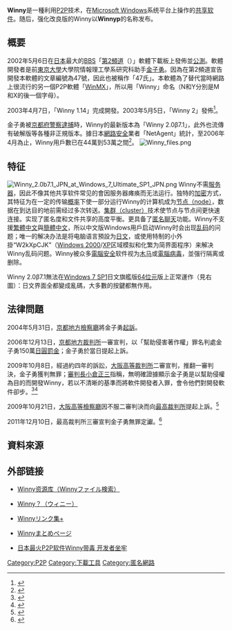 {{Infobox Software |
  name = Winny |
  screenshot = [[File:Winny2b71.png|250px]] |
  caption = Winny 2.0β7.1的屏幕截图 |
  developer = [[金子勇|金子勇]]|
  latest_release_version = 2.0β7.1 |
  latest_release_date = {{Start date and age|2003|11|11|br=no}} |
  operating_system = [[Microsoft_Windows|Windows]] |
  genre = [[點對點技術|點對點技術]] |
  license = [[閉源|閉源]] |
  website = [http://www.geocities.co.jp/SiliconValley/2949/ www.geocities.co.jp/SiliconValley/2949/] |
}}
'''Winny'''是一種利用[[P2P|P2P]]技术，在[[Microsoft_Windows|Microsoft Windows]]系统平台上操作的[[共享软件|共享软件]]。随后，强化改良版的Winny以'''Winnyp'''的名称发布。

== 概要 ==
2002年5月6日在[[日本|日本]]最大的[[BBS|BBS]]「[[2ch|第2頻道]]（{{lang|ja|2ちゃんねる}}）」軟體下載板上發佈並[[公測|公測]]。軟體開發者是前[[東京大學|東京大學]]大學院情報理工學系研究科助手[[金子勇|金子勇]]。因為在第2頻道宣告開發本軟體的文章編號為47號，因此也被稱作「47氏」。本軟體為了替代當時網路上很流行的另一個P2P軟體「[[WinMX|WinMX]]」，所以用「Winny」命名（N和Y分別是M和X的後一個字母）。

2003年4月7日，「Winny 1.14」完成開發。2003年5月5日，「Winny 2」發佈<ref>{{cite web|author=鷹木創|title=Winnyはヘボい!? 金子勇氏「次世代P2Pソフトは管理も可能になるはず」|url=http://internet.watch.impress.co.jp/cda/event/2006/02/20/10940.html|work=|publisher=Impress Watch|date=2006-02-20|accessdate=2012-06-22|language=ja|archive-date=2022-04-26|archive-url=https://web.archive.org/web/20220426070356/https://internet.watch.impress.co.jp/cda/event/2006/02/20/10940.html}}</ref>。

金子勇被[[京都府警察|京都府警察]][[逮捕|逮捕]]時，Winny的最新版本為「Winny 2.0β7.1」，此外也流傳有破解版等各種非正規版本。據日本[[網路安全|網路安全]]業者「NetAgent」統計，至2006年4月為止，Winny用戶數已在44萬到53萬之間<ref>{{cite web |author= |title=Winny传输节点数趨勢分析 |url=http://forensic.netagent.co.jp/winny_node.html |work= |publisher=NetAgent |date=日期不詳 |accessdate=2012-01-08 |archive-date=2011-12-24 |archive-url=https://web.archive.org/web/20111224042419/http://forensic.netagent.co.jp/winny_node.html |dead-url=no }}</ref>。
[[File:Winny_files.png|thumb]]

== 特征 ==
[[File:Winny_2.0b7.1_JPN_at_Windows_7_Ultimate_SP1_JPN.png|thumb]]
Winny不需[[服务器|服务器]]，因此不像其他共享软件常见的會因服务器瘫痪而无法运行。独特的[[加密|加密]]方式，其特征为在一定的传输[[概率|概率]]下使一部分运行Winny的计算机成为[[节点_(电信网络)|节点（node）]]，数据在到达目的地前需经过多次转送。[[计算机集群|集群（cluster）]]技术使节点与节点间更快速连接。实现了匿名度和文件共享的高度平衡。更具备了[[匿名|匿名]][[聊天|聊天]]功能。Winny不支援[[繁體中文|繁體中文]]與[[簡體中文|簡體中文]]，所以中文版Windows用戶启动Winny时会出现[[乱码|乱码]]的问题；唯一的解决办法是将电脑语言預設为[[日文|日文]]，或使用特制的小外掛“W2kXpCJK”（[[Windows_2000|Windows 2000]]/[[Windows_XP|XP]]区域模拟和化繁为简界面程序）来解决Winny乱码问题。Winny被众多[[電腦安全|電腦安全]]软件视为[[特洛伊木马_(电脑)|木马]]或[[電腦病毒|電腦病毒]]，並强行隔离或删除。

Winny 2.0β7.1無法在[[Windows_7|Windows 7 SP1]]日文旗艦版[[64位元|64位元]]版上正常運作（見右圖）：日文界面全都變成亂碼，大多數的按鍵都無作用。{{FACT}}

<!--請撰寫以下內容
== 技术 ==
=== 暗号化传输和匿名性 === -->

== 法律問題 ==
2004年5月31日，[[京都地方檢察廳|京都地方檢察廳]]將金子勇[[起訴|起訴]]。

2006年12月13日，[[京都地方裁判所|京都地方裁判所]]一審宣判，以「幫助侵害著作權」罪名判處金子勇150萬[[日圓|日圓]][[罰金|罰金]]；金子勇於當日提起上訴。

2009年10月8日，經過約四年的訴訟，[[大阪高等裁判所|大阪高等裁判所]]二審宣判，推翻一審判決，金子勇獲判無罪；[[審判長|審判長]][[小倉正三|小倉正三]]指稱，無明確證據顯示金子勇是以幫助侵權為目的而開發Winny，若以不清晰的基準而將軟件開發者入罪，會令他們對開發軟件卻步。<ref>{{cite web |author= |title=Winny開發者獲判無罪 |url=http://news.sina.com.hk/cgi-bin/nw/show.cgi/32/1/1/1288557/1.html |work= |publisher=[[明報|明報]] |date=2009-10-08 |accessdate=2009-10-15 |archive-url=https://web.archive.org/web/20100413211917/http://news.sina.com.hk/cgi-bin/nw/show.cgi/32/1/1/1288557/1.html |archive-date=2010-04-13 |dead-url=yes }}</ref><ref>{{cite web |author= |title=日本Winny研發者金子勇二審改判無罪 |url=http://www.ithome.com.tw/itadm/article.php?c=57439 |work= |publisher=[[iThome|iThome]] Online |date=2009-10-08 |accessdate=2009-10-15 |deadurl=yes |archiveurl=https://web.archive.org/web/20091011100656/http://www.ithome.com.tw/itadm/article.php?c=57439 |archivedate=2009-10-11 }}</ref>

2009年10月21日，[[大阪高等檢察廳|大阪高等檢察廳]]因不服二審判決而向[[最高裁判所|最高裁判所]]提起上訴。<ref>{{cite web |author= |title=Winny開発者、逆転無罪　二審・大阪高裁 |url=http://www.itmedia.co.jp/news/articles/0910/08/news031.html |work= |publisher=[[ITmedia|ITmedia]] |date=2009-10-08 |accessdate=2009-10-15 |language=ja |archive-date=2021-01-20 |archive-url=https://web.archive.org/web/20210120172223/https://www.itmedia.co.jp/news/articles/0910/08/news031.html }}</ref> 

2011年12月10日，最高裁判所三審宣判金子勇無罪定讞。<ref>{{cite web |author= |title=ウィニー開発者の無罪確定へ　最高裁、検察の上告棄却 |url=http://www.asahi.com/national/update/1220/TKY201112200350.html |work= |publisher=[[朝日新聞|朝日新聞]] |date=2011-12-20 |accessdate=2011-12-20 |language=ja |archiveurl=https://web.archive.org/web/20111220110916/http://www.asahi.com/national/update/1220/TKY201112200350.html |archivedate=2011-12-20 |deadurl=yes }}</ref>

== 資料來源 ==
{{reflist}}

== 外部链接 ==
*{{Ja icon}}[http://www.nyhash.info/ Winny资源库（Winnyファイル検索）] {{Wayback|url=http://www.nyhash.info/ |date=20220403174035 }}
*{{Ja icon}}[https://web.archive.org/web/20070117225703/http://winny.cool.ne.jp/ Winny？（ウィニー）]

*{{Ja icon}}[https://web.archive.org/web/20081013141201/http://denpla.cool.ne.jp/ny/ Winnyリンク集+]

*{{Ja icon}}[http://magic3.net/winny.html Winnyまとめページ] {{Wayback|url=http://magic3.net/winny.html |date=20220120130748 }}
*{{zh}}[https://web.archive.org/web/20090109145345/http://www.ppcn.net/n3323c1.aspx 日本最火P2P软件Winny带毒 开发者坐牢]

[[Category:P2P|Category:P2P]]
[[Category:下載工具|Category:下載工具]]
[[Category:匿名網路|Category:匿名網路]]